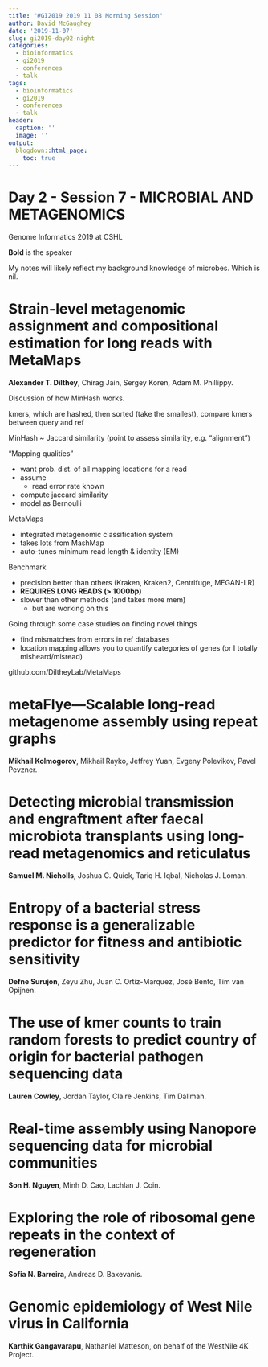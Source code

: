 ```yaml
---
title: "#GI2019 2019 11 08 Morning Session"
author: David McGaughey
date: '2019-11-07'
slug: gi2019-day02-night
categories:
  - bioinformatics
  - gi2019
  - conferences
  - talk
tags:
  - bioinformatics
  - gi2019
  - conferences
  - talk
header:
  caption: ''
  image: ''
output:
  blogdown::html_page:
    toc: true
---
```


# Day 2 - Session 7 - MICROBIAL AND METAGENOMICS

Genome Informatics 2019 at CSHL

**Bold** is the speaker

My notes will likely reflect my background knowledge of microbes. Which is nil. 

# Strain-level metagenomic assignment and compositional estimation for long reads with MetaMaps
**Alexander T. Dilthey**, Chirag Jain, Sergey Koren, Adam M. Phillippy.

Discussion of how MinHash works. 

kmers, which are hashed, then sorted (take the smallest), compare kmers between query and ref

MinHash ~ Jaccard similarity (point to assess similarity, e.g. "alignment")

"Mapping qualities"

  - want prob. dist. of all mapping locations for a read
  - assume
    - read error rate known
  - compute jaccard similarity
  - model as Bernoulli
  
MetaMaps

  - integrated metagenomic classification system
  - takes lots from MashMap
  - auto-tunes minimum read length & identity (EM)

Benchmark

  - precision better than others (Kraken, Kraken2, Centrifuge, MEGAN-LR)
  - **REQUIRES LONG READS (> 1000bp)**
  - slower than other methods (and takes more mem)
    - but are working on this

Going through some case studies on finding novel things

  - find mismatches from errors in ref databases
  - location mapping allows you to quantify categories of genes (or I totally misheard/misread)

github.com/DiltheyLab/MetaMaps

# metaFlye—Scalable long-read metagenome assembly using repeat graphs
**Mikhail Kolmogorov**, Mikhail Rayko, Jeffrey Yuan, Evgeny Polevikov, Pavel Pevzner.

# Detecting microbial transmission and engraftment after faecal microbiota transplants using long-read metagenomics and reticulatus
**Samuel M. Nicholls**, Joshua C. Quick, Tariq H. Iqbal, Nicholas J. Loman.

# Entropy of a bacterial stress response is a generalizable predictor for fitness and antibiotic sensitivity
**Defne Surujon**, Zeyu Zhu, Juan C. Ortiz-Marquez, José Bento, Tim van Opijnen.

# The use of kmer counts to train random forests to predict country of origin for bacterial pathogen sequencing data
**Lauren Cowley**, Jordan Taylor, Claire Jenkins, Tim Dallman.

# Real-time assembly using Nanopore sequencing data for microbial communities
**Son H. Nguyen**, Minh D. Cao, Lachlan J. Coin.

# Exploring the role of ribosomal gene repeats in the context of regeneration
**Sofia N. Barreira**, Andreas D. Baxevanis.

# Genomic epidemiology of West Nile virus in California
**Karthik Gangavarapu**, Nathaniel Matteson, on behalf of the WestNile 4K Project.

